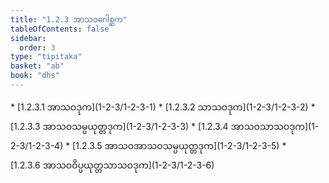 ```yaml
---
title: "1.2.3 အာသဝဂေါစ္ဆက"
tableOfContents: false
sidebar:
  order: 3
type: "tipitaka"
basket: "ab"
book: "dhs"
---
```



<DynamicBreadcrumb />



<TableOfContents book="dhs" section="1.2.3">
* [1.2.3.1 အာသဝဒုက](1-2-3/1-2-3-1)
* [1.2.3.2 သာသဝဒုက](1-2-3/1-2-3-2)
* [1.2.3.3 အာသဝသမ္ပယုတ္တဒုက](1-2-3/1-2-3-3)
* [1.2.3.4 အာသဝသာသဝဒုက](1-2-3/1-2-3-4)
* [1.2.3.5 အာသဝအာသဝသမ္ပယုတ္တဒုက](1-2-3/1-2-3-5)
* [1.2.3.6 အာသဝဝိပ္ပယုတ္တသာသဝဒုက](1-2-3/1-2-3-6)
</TableOfContents>